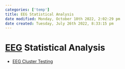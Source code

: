 ```yaml
---
categories: ['temp']
title: EEG Statistical Analysis
date modified: Monday, October 10th 2022, 2:02:29 pm
date created: Tuesday, July 26th 2022, 8:33:15 pm
---
```


# [EEG](EEG.qmd) Statistical Analysis
- [EEG Cluster Testing](EEG%20Cluster%20Testing.qmd)



